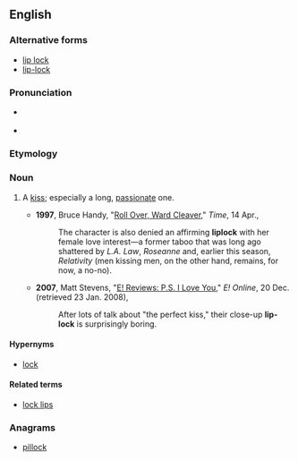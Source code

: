 {{also|lip-lock|lip lock}}
==English==

===Alternative forms===
* [[lip lock]]
* [[lip-lock]]

===Pronunciation===
* {{a|UK}} {{IPA|/ˈlɪpˌlɒk/|lang=en}}
* {{hyphenation|lip|lock|lang=en}}

===Etymology===
{{compound|en|lip|lock}}

===Noun===
{{en-noun}}

# {{lb|en|chiefly|US|informal}} A [[kiss]]; especially a long, [[passionate]] one.
#* '''1997''', Bruce Handy, "[http://www.time.com/time/magazine/article/0,9171,986188-5,00.html Roll Over, Ward Cleaver]," ''Time'', 14 Apr.,
#*: The character is also denied an affirming '''liplock''' with her female love interest—a former taboo that was long ago shattered by ''L.A. Law'', ''Roseanne'' and, earlier this season, ''Relativity'' (men kissing men, on the other hand, remains, for now, a no-no).
#* '''2007''', Matt Stevens, "[http://web.archive.org/20071224083125/www.eonline.com/movies/e_reviews/index.jsp?uuid=aca964d8-c366-43ff-9aa8-5ac93852fc4d&sid=fd-reviews E! Reviews: P.S. I Love You]," ''E! Online'', 20 Dec. (retrieved 23 Jan. 2008),
#*: After lots of talk about "the perfect kiss," their close-up '''lip-lock''' is surprisingly boring.

====Hypernyms====
* [[lock]]

====Related terms====
* [[lock lips]]

===Anagrams===
* [[pillock#English|pillock]]